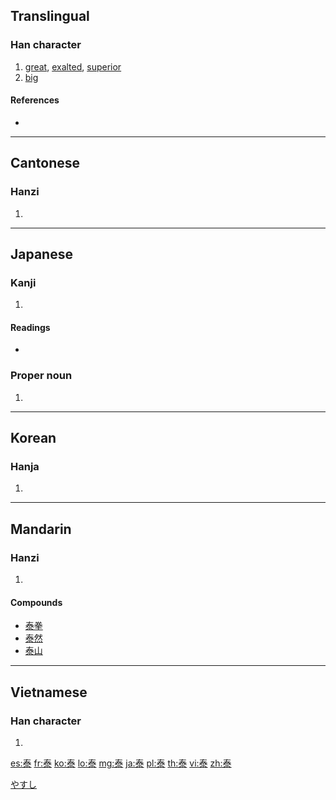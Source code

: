 {{also|秦}}
==Translingual==

===Han character===
{{Han char|rn=85|rad=水|as=05|sn=9|four=5013<sub>2</sub>|canj=手大水 (QKE)}}

# [[great]], [[exalted]], [[superior]]
# [[big]]

====References====
* {{Han ref|kx=0618.150|dkj=17325|dj=1013.100|hdz=31577.030|uh=6CF0|ud=27888|bh=AEF5|bd=44789}}

----

==Cantonese==

===Hanzi===
{{yue-hanzi|jyut=|y=taai3}}

# {{defn|lang=yue|sort=水05}}

----

==Japanese==

===Kanji===
{{ja-kanji|grade=c|rs=水05}}

# {{defn|lang=ja|sort=水05}}

====Readings====
* {{ja-readings|on=[[たい]] (tai)|kun=[[やすい]] (yasui), [[おおきい]] (ookii), [[おごる]] (ogoru)}}

===Proper noun===
{{ja-pos|k|proper|hira=やすし|rom=Yasushi}} 

# {{given name|male|lang=ja|sort=やすし}}

[[Category:Japanese male given names|やすし]]

----

==Korean==

===Hanja===
{{ko-hanja|hangeul=태|eumhun=|rv=tae|mr=t'ae|y=thay}}

# {{defn|lang=ko|sort=水05}}

----

==Mandarin==

===Hanzi===
{{cmn-hanzi|pin=[[tài]] ([[tai4]]), [[yǎng]] ([[yang3]])|wg=t'ai<sup>4</sup>, yang<sup>3</sup>}}

# {{defn|lang=cmn|sort=水05}}

====Compounds====
* [[泰拳]]
* [[泰然]]
* [[泰山]]

----

==Vietnamese==

===Han character===
{{vi-hantu|[[thái]]|rs=水05}}

# {{defn|lang=vi|sort=水05}}

[[es:泰]]
[[fr:泰]]
[[ko:泰]]
[[lo:泰]]
[[mg:泰]]
[[ja:泰]]
[[pl:泰]]
[[th:泰]]
[[vi:泰]]
[[zh:泰]]